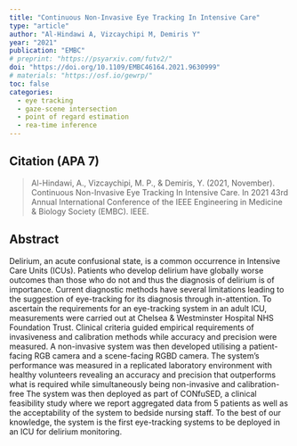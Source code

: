 ```yaml
---
title: "Continuous Non-Invasive Eye Tracking In Intensive Care"
type: "article"
author: "Al-Hindawi A, Vizcaychipi M, Demiris Y"
year: "2021"
publication: "EMBC"
# preprint: "https://psyarxiv.com/futv2/"
doi: "https://doi.org/10.1109/EMBC46164.2021.9630999"
# materials: "https://osf.io/gewrp/"
toc: false
categories:
  - eye tracking
  - gaze-scene intersection
  - point of regard estimation
  - rea-time inference
---
```


## Citation (APA 7)

> Al-Hindawi, A., Vizcaychipi, M. P., & Demiris, Y. (2021, November). Continuous Non-Invasive Eye Tracking In Intensive Care. In 2021 43rd Annual International Conference of the IEEE Engineering in Medicine & Biology Society (EMBC). IEEE.
 
## Abstract

Delirium, an acute confusional state, is a common occurrence in Intensive Care Units (ICUs). Patients who develop delirium have globally worse outcomes than those who do not and thus the diagnosis of delirium is of importance. Current diagnostic methods have several limitations leading to the suggestion of eye-tracking for its diagnosis through in-attention. To ascertain the requirements for an eye-tracking system in an adult ICU, measurements were carried out at Chelsea & Westminster Hospital NHS Foundation Trust. Clinical criteria guided empirical requirements of invasiveness and calibration methods while accuracy and precision were measured. A non-invasive system was then developed utilising a patient-facing RGB camera and a scene-facing RGBD camera. The system’s performance was measured in a replicated laboratory environment with healthy volunteers revealing an accuracy and precision that outperforms what is required while simultaneously being non-invasive and calibration-free The system was then deployed as part of CONfuSED, a clinical feasibility study where we report aggregated data from 5 patients as well as the acceptability of the system to bedside nursing staff. To the best of our knowledge, the system is the first eye-tracking systems to be deployed in an ICU for delirium monitoring.









